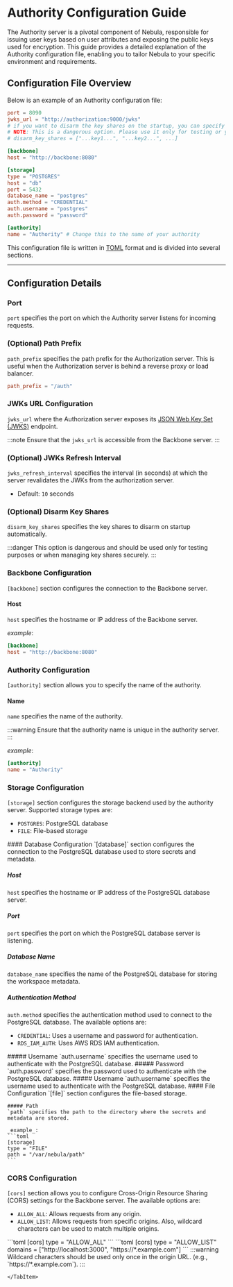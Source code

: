 
# Authority Configuration Guide
The Authority server is a pivotal component of Nebula, responsible for issuing user keys based on user attributes and exposing the public keys used for encryption. This guide provides a detailed explanation of the Authority configuration file, enabling you to tailor Nebula to your specific environment and requirements.

## Configuration File Overview
Below is an example of an Authority configuration file:
```toml
port = 8090
jwks_url = "http://authorization:9000/jwks"
# if you want to disarm the key shares on the startup, you can specify the key shares.
# NOTE: This is a dangerous option. Please use it only for testing or you can manage the key shares securely.
# disarm_key_shares = ["...key1...", "...key2...", ...]

[backbone]
host = "http://backbone:8080"

[storage]
type = "POSTGRES"
host = "db"
port = 5432
database_name = "postgres"
auth.method = "CREDENTIAL"
auth.username = "postgres"
auth.password = "password"

[authority]
name = "Authority" # Change this to the name of your authority
```

This configuration file is written in [TOML](https://toml.io/) format and is divided into several sections.

---

## Configuration Details

### Port
`port` specifies the port on which the Authority server listens for incoming requests.

### (Optional) Path Prefix
`path_prefix` specifies the path prefix for the Authorization server. This is useful when the Authorization server is behind a reverse proxy or load balancer.

```toml
path_prefix = "/auth"
```

### JWKs URL Configuration
`jwks_url` where the Authorization server exposes its [JSON Web Key Set (JWKS)](https://datatracker.ietf.org/doc/html/rfc7517) endpoint.

:::note
Ensure that the `jwks_url` is accessible from the Backbone server.
:::

### (Optional) JWKs Refresh Interval
`jwks_refresh_interval` specifies the interval (in seconds) at which the server revalidates the JWKs from the authorization server.
- Default: `10` seconds

### (Optional) Disarm Key Shares
`disarm_key_shares` specifies the key shares to disarm on startup automatically.

:::danger
This option is dangerous and should be used only for testing purposes or when managing key shares securely.
:::


### Backbone Configuration
`[backbone]` section configures the connection to the Backbone server.

#### Host
`host` specifies the hostname or IP address of the Backbone server.

_example_:
```toml
[backbone]
host = "http://backbone:8080"
```

### Authority Configuration
`[authority]` section allows you to specify the name of the authority.

#### Name
`name` specifies the name of the authority.

:::warning
Ensure that the authority name is unique in the authority server.
:::

_example_:
```toml
[authority]
name = "Authority"
```


### Storage Configuration
`[storage]` section configures the storage backend used by the authority server. Supported storage types are:
- `POSTGRES`: PostgreSQL database
- `FILE`: File-based storage

<Tabs>
  <TabItem value="POSTGRES" label="PostgreSQL">
  #### Database Configuration
  `[database]` section configures the connection to the PostgreSQL database used to store secrets and metadata.

  ##### Host
  `host` specifies the hostname or IP address of the PostgreSQL database server.

  ##### Port
  `port` specifies the port on which the PostgreSQL database server is listening.

  ##### Database Name
  `database_name` specifies the name of the PostgreSQL database for storing the workspace metadata.

  ##### Authentication Method
  `auth.method` specifies the authentication method used to connect to the PostgreSQL database. The available options are:
  - `CREDENTIAL`: Uses a username and password for authentication.
  - `RDS_IAM_AUTH`: Uses AWS RDS IAM authentication.

  <Tabs>
    <TabItem value="CREDENTIAL" label="Credential">
  ##### Username
  `auth.username` specifies the username used to authenticate with the PostgreSQL database.
  ##### Password
  `auth.password` specifies the password used to authenticate with the PostgreSQL database.
    </TabItem>
    <TabItem value="RDS_IAM_AUTH" label="AWS RDS IAM">
  #####  Username
  `auth.username` specifies the username used to authenticate with the PostgreSQL database.
      </TabItem>
  </Tabs>
  </TabItem>
  <TabItem value="FILE" label="File">
    #### File Configuration
    `[file]` section configures the file-based storage.

    ##### Path
    `path` specifies the path to the directory where the secrets and metadata are stored.

    _example_:
    ```toml
    [storage]
    type = "FILE"
    path = "/var/nebula/path"
    ```

  </TabItem>


</Tabs>


### CORS Configuration
`[cors]` section allows you to configure Cross-Origin Resource Sharing (CORS) settings for the Backbone server. The available options are:
- `ALLOW_ALL`: Allows requests from any origin.
- `ALLOW_LIST`: Allows requests from specific origins. Also, wildcard characters can be used to match multiple origins.


<Tabs>
  <TabItem value="ALLOW_ALL" label="All Origins">
```toml
[cors]
type = "ALLOW_ALL"
```
  </TabItem>
  <TabItem value="ALLOW_LIST" label="List">
```toml
[cors]
type = "ALLOW_LIST"
domains = ["http://localhost:3000", "https://*.example.com"]
```
:::warning
Wildcard characters should be used only once in the origin URL. (e.g., `https://*.example.com`).
:::

    </TabItem>
</Tabs>
